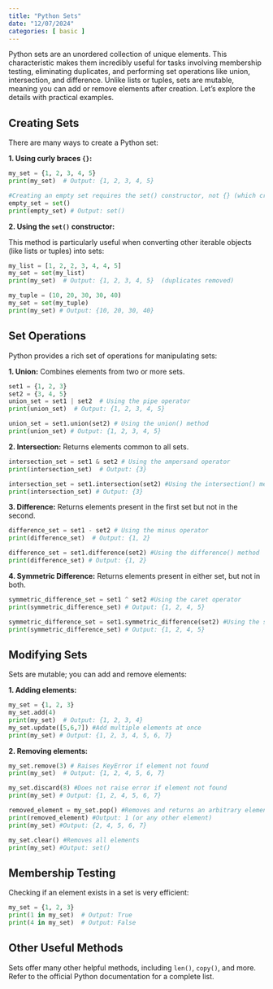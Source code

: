 ```yaml
---
title: "Python Sets"
date: "12/07/2024"
categories: [ basic ]
---
```



Python sets are an unordered collection of unique elements. This characteristic makes them incredibly useful for tasks involving membership testing, eliminating duplicates, and performing set operations like union, intersection, and difference. Unlike lists or tuples, sets are mutable, meaning you can add or remove elements after creation. Let's explore the details with practical examples.

## Creating Sets

There are many ways to create a Python set:

**1. Using curly braces `{}`:**

```python
my_set = {1, 2, 3, 4, 5}
print(my_set)  # Output: {1, 2, 3, 4, 5}

#Creating an empty set requires the set() constructor, not {} (which creates an empty dictionary)
empty_set = set()
print(empty_set) # Output: set()
```

**2. Using the `set()` constructor:**

This method is particularly useful when converting other iterable objects (like lists or tuples) into sets:

```python
my_list = [1, 2, 2, 3, 4, 4, 5]
my_set = set(my_list)
print(my_set)  # Output: {1, 2, 3, 4, 5}  (duplicates removed)

my_tuple = (10, 20, 30, 30, 40)
my_set = set(my_tuple)
print(my_set) # Output: {10, 20, 30, 40}
```

## Set Operations

Python provides a rich set of operations for manipulating sets:

**1. Union:** Combines elements from two or more sets.

```python
set1 = {1, 2, 3}
set2 = {3, 4, 5}
union_set = set1 | set2  # Using the pipe operator
print(union_set)  # Output: {1, 2, 3, 4, 5}

union_set = set1.union(set2) # Using the union() method
print(union_set) # Output: {1, 2, 3, 4, 5}
```


**2. Intersection:** Returns elements common to all sets.

```python
intersection_set = set1 & set2 # Using the ampersand operator
print(intersection_set)  # Output: {3}

intersection_set = set1.intersection(set2) #Using the intersection() method
print(intersection_set) # Output: {3}
```

**3. Difference:** Returns elements present in the first set but not in the second.

```python
difference_set = set1 - set2 # Using the minus operator
print(difference_set)  # Output: {1, 2}

difference_set = set1.difference(set2) #Using the difference() method
print(difference_set) # Output: {1, 2}
```

**4. Symmetric Difference:** Returns elements present in either set, but not in both.

```python
symmetric_difference_set = set1 ^ set2 #Using the caret operator
print(symmetric_difference_set) # Output: {1, 2, 4, 5}

symmetric_difference_set = set1.symmetric_difference(set2) #Using the symmetric_difference() method
print(symmetric_difference_set) # Output: {1, 2, 4, 5}
```

## Modifying Sets

Sets are mutable; you can add and remove elements:

**1. Adding elements:**

```python
my_set = {1, 2, 3}
my_set.add(4)
print(my_set)  # Output: {1, 2, 3, 4}
my_set.update([5,6,7]) #Add multiple elements at once
print(my_set) # Output: {1, 2, 3, 4, 5, 6, 7}
```

**2. Removing elements:**

```python
my_set.remove(3) # Raises KeyError if element not found
print(my_set)  # Output: {1, 2, 4, 5, 6, 7}

my_set.discard(8) #Does not raise error if element not found
print(my_set) # Output: {1, 2, 4, 5, 6, 7}

removed_element = my_set.pop() #Removes and returns an arbitrary element
print(removed_element) #Output: 1 (or any other element)
print(my_set) #Output: {2, 4, 5, 6, 7}

my_set.clear() #Removes all elements
print(my_set) #Output: set()
```

## Membership Testing

Checking if an element exists in a set is very efficient:

```python
my_set = {1, 2, 3}
print(1 in my_set)  # Output: True
print(4 in my_set)  # Output: False
```

## Other Useful Methods

Sets offer many other helpful methods, including `len()`, `copy()`, and more.  Refer to the official Python documentation for a complete list.



